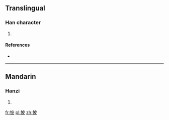 ==Translingual==

===Han character===
{{Han char|rn=61|rad=心|as=05|sn=8|four=|canj=心木竹水 (PDHE)}}

# {{defn|Han|sort=心05}}

====References====
* {{Han ref|kx=0383.010|dkj=10500|dj=0712.180|hdz=42288.090|uh=6036|ud=24630}}

----

==Mandarin==

===Hanzi===
{{cmn-hanzi|pin=[[pī]] ([[pi1]])|wg=p'i<sup>1</sup>}}

# {{defn|lang=cmn|sort=心05}}

[[fr:怶]]
[[pl:怶]]
[[zh:怶]]